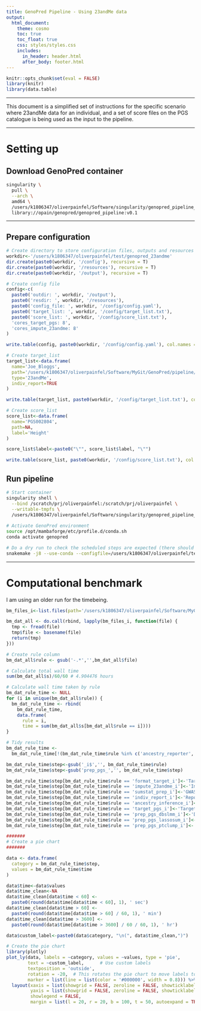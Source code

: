 ```yaml
---
title: GenoPred Pipeline - Using 23andMe data
output: 
  html_document:
    theme: cosmo
    toc: true
    toc_float: true
    css: styles/styles.css
    includes:
      in_header: header.html
      after_body: footer.html
---
```


```r
knitr::opts_chunk$set(eval = FALSE)
library(knitr)
library(data.table)
```

***

This document is a simplified set of instructions for the specific scenario where 23andMe data for an individual, and a set of score files on the PGS catalogue is being used as the input to the pipeline.

***

# Setting up

## Download GenoPred container

```bash
singularity \
  pull \
  --arch \
  amd64 \
  /users/k1806347/oliverpainfel/Software/singularity/genopred_pipeline_v0.1.sif \
  library://opain/genopred/genopred_pipeline:v0.1
```

***

## Prepare configuration

```r
# Create directory to store configuration files, outputs and resources
workdir<-'/users/k1806347/oliverpainfel/test/genopred_23andme'
dir.create(paste0(workdir, '/config'), recursive = T)
dir.create(paste0(workdir, '/resources'), recursive = T)
dir.create(paste0(workdir, '/output'), recursive = T)

# Create config file
config<-c(
  paste0('outdir: ', workdir, '/output'),
  paste0('resdir: ', workdir, '/resources'),
  paste0('config_file: ', workdir, '/config/config.yaml'),
  paste0('target_list: ', workdir, '/config/target_list.txt'),
  paste0('score_list: ', workdir, '/config/score_list.txt'),
  'cores_target_pgs: 8',
  'cores_impute_23andme: 8'
)

write.table(config, paste0(workdir, '/config/config.yaml'), col.names = F, row.names = F, quote = F)

# Create target_list
target_list<-data.frame(
  name='Joe_Bloggs',
  path='/users/k1806347/oliverpainfel/Software/MyGit/GenoPred/pipeline/test_data/target/23andMe_individual/Joe_Bloggs_genome_0123456789.zip',
  type='23andMe',
  indiv_report=TRUE
)

write.table(target_list, paste0(workdir, '/config/target_list.txt'), col.names=T, row.names=F, quote=F)

# Create score_list
score_list<-data.frame(
  name='PGS002804',
  path=NA,
  label='Height'
)

score_list$label<-paste0("\"", score_list$label, "\"")

write.table(score_list, paste0(workdir, '/config/score_list.txt'), col.names=T, row.names=F, quote=F)
```

## Run pipeline

```bash
# Start container
singularity shell \
  --bind /scratch/prj/oliverpainfel:/scratch/prj/oliverpainfel \
  --writable-tmpfs \
  /users/k1806347/oliverpainfel/Software/singularity/genopred_pipeline_v0.1.sif
  
# Activate GenoPred environment
source /opt/mambaforge/etc/profile.d/conda.sh
conda activate genopred

# Do a dry run to check the scheduled steps are expected (there should not be any steps saying 'download', and it should not be necessary to build the conda environment)
snakemake -j8 --use-conda --configfile=/users/k1806347/oliverpainfel/test/genopred_23andme/config/config.yaml output_all
```

***

# Computational benchmark

I am using an older run for the timebeing.

```r
bm_files_i<-list.files(path='/users/k1806347/oliverpainfel/Software/MyGit/GenoPred/pipeline/test_data/output/23andMe/reference/benchmarks', full.names = T)

bm_dat_all <- do.call(rbind, lapply(bm_files_i, function(file) {
  tmp <- fread(file)
  tmp$file <- basename(file)
  return(tmp)
}))

# Create rule column
bm_dat_all$rule <- gsub('-.*','',bm_dat_all$file)

# Calculate total wall time
sum(bm_dat_all$s)/60/60 # 4.904476 hours

# Calculate wall time taken by rule
bm_dat_rule_time <- NULL
for (i in unique(bm_dat_all$rule)) {
  bm_dat_rule_time <- rbind(
    bm_dat_rule_time,
    data.frame(
      rule = i,
      time = sum(bm_dat_all$s[bm_dat_all$rule == i])))
}

# Tidy results
bm_dat_rule_time <-
  bm_dat_rule_time[!(bm_dat_rule_time$rule %in% c('ancestry_reporter', 'score_reporter.txt')), ]

bm_dat_rule_time$step<-gsub('_i$','', bm_dat_rule_time$rule)
bm_dat_rule_time$step<-gsub('prep_pgs_','', bm_dat_rule_time$step)

bm_dat_rule_time$step[bm_dat_rule_time$rule == 'format_target_i']<-'Target QC'
bm_dat_rule_time$step[bm_dat_rule_time$rule == 'impute_23andme_i']<-'Imputation'
bm_dat_rule_time$step[bm_dat_rule_time$rule == 'sumstat_prep_i']<-'GWAS QC'
bm_dat_rule_time$step[bm_dat_rule_time$rule == 'indiv_report_i']<-'Report Creation'
bm_dat_rule_time$step[bm_dat_rule_time$rule == 'ancestry_inference_i']<-'Ancestry Inference'
bm_dat_rule_time$step[bm_dat_rule_time$rule == 'target_pgs_i']<-'Target Scoring'
bm_dat_rule_time$step[bm_dat_rule_time$rule == 'prep_pgs_dbslmm_i']<-'DBSLMM'
bm_dat_rule_time$step[bm_dat_rule_time$rule == 'prep_pgs_lassosum_i']<-'lassosum'
bm_dat_rule_time$step[bm_dat_rule_time$rule == 'prep_pgs_ptclump_i']<-'pT+clump'

#######
# Create a pie chart
#######

data <- data.frame(
  category = bm_dat_rule_time$step,
  values = bm_dat_rule_time$time
)

data$time<-data$values
data$time_clean<-NA
data$time_clean[data$time < 60] <-
  paste0(round(data$time[data$time < 60], 1), ' sec')
data$time_clean[data$time > 60] <-
  paste0(round(data$time[data$time > 60] / 60, 1), ' min')
data$time_clean[data$time > 3600] <-
  paste0(round(data$time[data$time > 3600] / 60 / 60, 1), ' hr')

data$custom_label<-paste0(data$category, "\n(", data$time_clean,")")

# Create the pie chart
library(plotly)
plot_ly(data, labels = ~category, values = ~values, type = 'pie',
        text = ~custom_label,      # Use custom labels
        textposition = 'outside',
        rotation = -20,  # This rotates the pie chart to move labels to the side
        marker = list(line = list(color = '#000000', width = 0.8))) %>%
  layout(xaxis = list(showgrid = FALSE, zeroline = FALSE, showticklabels = FALSE),
         yaxis = list(showgrid = FALSE, zeroline = FALSE, showticklabels = FALSE),
         showlegend = FALSE,
         margin = list(l = 20, r = 20, b = 100, t = 50, autoexpand = TRUE))  # Adjust margins here
```


